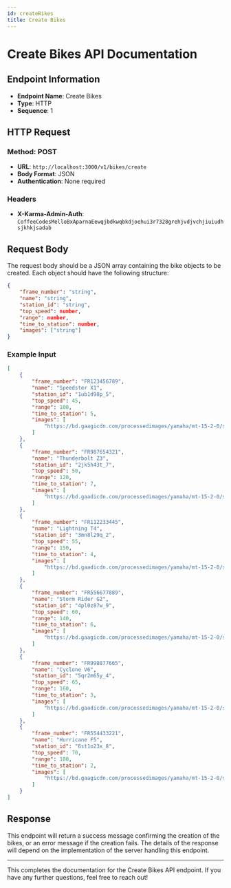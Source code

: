 ```yaml
---
id: createBikes
title: Create Bikes
---
```


# Create Bikes API Documentation

## Endpoint Information

- **Endpoint Name**: Create Bikes
- **Type**: HTTP
- **Sequence**: 1

## HTTP Request

### Method: POST

- **URL**: `http://localhost:3000/v1/bikes/create`
- **Body Format**: JSON
- **Authentication**: None required

### Headers

- **X-Karma-Admin-Auth**: `CoffeeCodesMelloBxAparnaEewqjbdkwqbkdjoehui3r7328grehjvdjvchjiuiudhsjkhkjsadab`

## Request Body

The request body should be a JSON array containing the bike objects to be created. Each object should have the following structure:

```json
{
    "frame_number": "string",
    "name": "string",
    "station_id": "string",
    "top_speed": number,
    "range": number,
    "time_to_station": number,
    "images": ["string"]
}
```

### Example Input

```json
[
    {
        "frame_number": "FR123456789",
        "name": "Speedster X1",
        "station_id": "1ub1d98p_5",
        "top_speed": 45,
        "range": 100,
        "time_to_station": 5,
        "images": [
            "https://bd.gaagicdn.com/processedimages/yamaha/mt-15-2-0/source/mt-15-2-06613f885e681c.jpg"
        ]
    },
    {
        "frame_number": "FR987654321",
        "name": "Thunderbolt Z3",
        "station_id": "2jk5h43t_7",
        "top_speed": 50,
        "range": 120,
        "time_to_station": 7,
        "images": [
            "https://bd.gaadicdn.com/processedimages/yamaha/mt-15-2-0/source/mt-15-2-06613f885e681c.jpg"
        ]
    },
    {
        "frame_number": "FR112233445",
        "name": "Lightning T4",
        "station_id": "3mn8l29q_2",
        "top_speed": 55,
        "range": 150,
        "time_to_station": 4,
        "images": [
            "https://bd.gaadicdn.com/processedimages/yamaha/mt-15-2-0/source/mt-15-2-06613f885e681c.jpg"
        ]
    },
    {
        "frame_number": "FR556677889",
        "name": "Storm Rider G2",
        "station_id": "4pl0z87w_9",
        "top_speed": 60,
        "range": 140,
        "time_to_station": 6,
        "images": [
            "https://bd.gaagicdn.com/processedimages/yamaha/mt-15-2-0/source/mt-15-2-06613f885e681c.jpg"
        ]
    },
    {
        "frame_number": "FR998877665",
        "name": "Cyclone V6",
        "station_id": "5qr2m65y_4",
        "top_speed": 65,
        "range": 160,
        "time_to_station": 3,
        "images": [
            "https://bd.gaadicdn.com/processedimages/yamaha/mt-15-2-0/source/mt-15-2-06613f885e681c.jpg"
        ]
    },
    {
        "frame_number": "FR554433221",
        "name": "Hurricane F5",
        "station_id": "6st1o23x_8",
        "top_speed": 70,
        "range": 180,
        "time_to_station": 2,
        "images": [
            "https://bd.gaagicdn.com/processedimages/yamaha/mt-15-2-0/source/mt-15-2-06613f885e681c.jpg"
        ]
    }
]
```

## Response

This endpoint will return a success message confirming the creation of the bikes, or an error message if the creation fails. The details of the response will depend on the implementation of the server handling this endpoint.

---

This completes the documentation for the Create Bikes API endpoint. If you have any further questions, feel free to reach out!